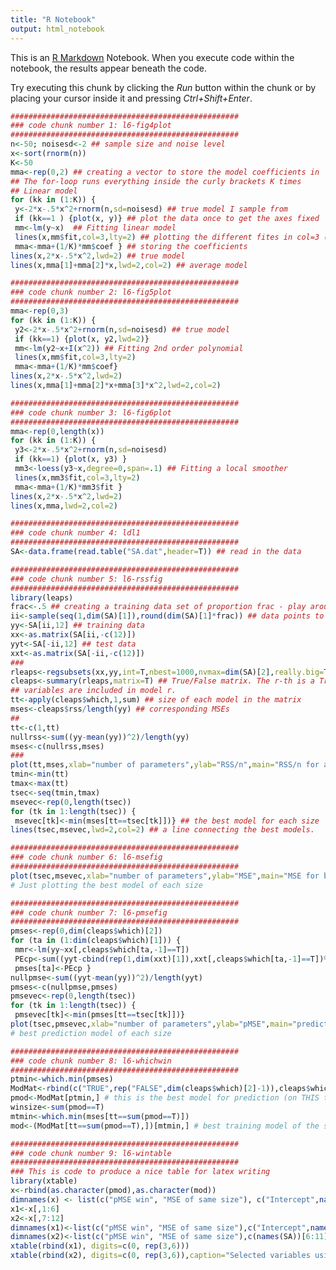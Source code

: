 ```yaml
---
title: "R Notebook"
output: html_notebook
---
```


This is an [R Markdown](http://rmarkdown.rstudio.com) Notebook. When you execute code within the notebook, the results appear beneath the code. 

Try executing this chunk by clicking the *Run* button within the chunk or by placing your cursor inside it and pressing *Ctrl+Shift+Enter*. 

```r
###################################################
### code chunk number 1: l6-fig4plot
###################################################
n<-50; noisesd<-2 ## sample size and noise level
x<-sort(rnorm(n))
K<-50
mma<-rep(0,2) ## creating a vector to store the model coefficients in
## The for-loop runs everything inside the curly brackets K times
## Linear model
for (kk in (1:K)) {
 y<-2*x-.5*x^2+rnorm(n,sd=noisesd) ## true model I sample from
 if (kk==1 ) {plot(x, y)} ## plot the data once to get the axes fixed
 mm<-lm(y~x)  ## Fitting linear model
 lines(x,mm$fit,col=3,lty=2) ## plotting the different fites in col=3 (green).
 mma<-mma+(1/K)*mm$coef } ## storing the coefficients
lines(x,2*x-.5*x^2,lwd=2) ## true model
lines(x,mma[1]+mma[2]*x,lwd=2,col=2) ## average model
```

```r
###################################################
### code chunk number 2: l6-fig5plot
###################################################
mma<-rep(0,3)
for (kk in (1:K)) {
 y2<-2*x-.5*x^2+rnorm(n,sd=noisesd) ## true model
 if (kk==1) {plot(x, y2,lwd=2)}
 mm<-lm(y2~x+I(x^2)) ## Fitting 2nd order polynomial
 lines(x,mm$fit,col=3,lty=2)
 mma<-mma+(1/K)*mm$coef}
lines(x,2*x-.5*x^2,lwd=2)
lines(x,mma[1]+mma[2]*x+mma[3]*x^2,lwd=2,col=2)
```

```r
###################################################
### code chunk number 3: l6-fig6plot
###################################################
mma<-rep(0,length(x))
for (kk in (1:K)) {
 y3<-2*x-.5*x^2+rnorm(n,sd=noisesd)
 if (kk==1) {plot(x, y3) }
 mm3<-loess(y3~x,degree=0,span=.1) ## Fitting a local smoother
 lines(x,mm3$fit,col=3,lty=2)
 mma<-mma+(1/K)*mm3$fit }
lines(x,2*x-.5*x^2,lwd=2)
lines(x,mma,lwd=2,col=2)
```

```r
###################################################
### code chunk number 4: ldl1
###################################################
SA<-data.frame(read.table("SA.dat",header=T)) ## read in the data
```

```r
###################################################
### code chunk number 5: l6-rssfig
###################################################
library(leaps)
frac<-.5 ## creating a training data set of proportion frac - play around with different fractions here
ii<-sample(seq(1,dim(SA)[1]),round(dim(SA)[1]*frac)) ## data points to use for training
yy<-SA[ii,12] ## training data
xx<-as.matrix(SA[ii,-c(12)])
yyt<-SA[-ii,12] ## test data
xxt<-as.matrix(SA[-ii,-c(12)])
###
rleaps<-regsubsets(xx,yy,int=T,nbest=1000,nvmax=dim(SA)[2],really.big=T,method=c("ex")) ## all subset models
cleaps<-summary(rleaps,matrix=T) ## True/False matrix. The r-th is a True/False statement about which
## variables are included in model r.
tt<-apply(cleaps$which,1,sum) ## size of each model in the matrix
mses<-cleaps$rss/length(yy) ## corresponding MSEs
##
tt<-c(1,tt)
nullrss<-sum((yy-mean(yy))^2)/length(yy)
mses<-c(nullrss,mses)
###
plot(tt,mses,xlab="number of parameters",ylab="RSS/n",main="RSS/n for all subset models")
tmin<-min(tt)
tmax<-max(tt)
tsec<-seq(tmin,tmax)
msevec<-rep(0,length(tsec))
for (tk in 1:length(tsec)) {
 msevec[tk]<-min(mses[tt==tsec[tk]])} ## the best model for each size
lines(tsec,msevec,lwd=2,col=2) ## a line connecting the best models.
```

```r
###################################################
### code chunk number 6: l6-msefig
###################################################
plot(tsec,msevec,xlab="number of parameters",ylab="MSE",main="MSE for best model of each size",type='b',col=4,lwd=2)
# Just plotting the best model of each size
```

```r
###################################################
### code chunk number 7: l6-pmsefig
###################################################
pmses<-rep(0,dim(cleaps$which)[2])
for (ta in (1:dim(cleaps$which)[1])) {
 mmr<-lm(yy~xx[,cleaps$which[ta,-1]==T])
 PEcp<-sum((yyt-cbind(rep(1,dim(xxt)[1]),xxt[,cleaps$which[ta,-1]==T])%*%mmr$coef)^2)/length(yyt)
 pmses[ta]<-PEcp }
nullpmse<-sum((yyt-mean(yy))^2)/length(yyt)
pmses<-c(nullpmse,pmses)
pmsevec<-rep(0,length(tsec))
for (tk in 1:length(tsec)) {
 pmsevec[tk]<-min(pmses[tt==tsec[tk]])}
plot(tsec,pmsevec,xlab="number of parameters",ylab="pMSE",main="prediction MSE", type="b",lwd=2,col=2)
# best prediction model of each size
```

```r
###################################################
### code chunk number 8: l6-whichwin
###################################################
ptmin<-which.min(pmses)
ModMat<-rbind(c("TRUE",rep("FALSE",dim(cleaps$which)[2]-1)),cleaps$which)
pmod<-ModMat[ptmin,] # this is the best model for prediction (on THIS test data)
winsize<-sum(pmod==T)
mtmin<-which.min(mses[tt==sum(pmod==T)])
mod<-(ModMat[tt==sum(pmod==T),])[mtmin,] # best training model of the same size and pmod. Same model?
```

```r
###################################################
### code chunk number 9: l6-wintable
###################################################
### This is code to produce a nice table for latex writing
library(xtable)
x<-rbind(as.character(pmod),as.character(mod))
dimnames(x) <- list(c("pMSE win", "MSE of same size"), c("Intercept",names(SA)[-12]))
x1<-x[,1:6]
x2<-x[,7:12]
dimnames(x1)<-list(c("pMSE win", "MSE of same size"),c("Intercept",names(SA)[1:5]))
dimnames(x2)<-list(c("pMSE win", "MSE of same size"),c(names(SA))[6:11])
xtable(rbind(x1), digits=c(0, rep(3,6)))
xtable(rbind(x2), digits=c(0, rep(3,6)),caption="Selected variables using pMSE",label="table:pmse")
```

